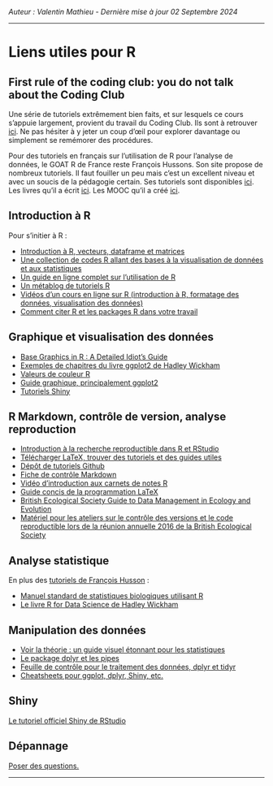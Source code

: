 *Auteur : Valentin Mathieu - Dernière mise à jour 02 Septembre 2024*

***

# Liens utiles pour R

<!-- :240903:gf:r:enseignement: -->

## First rule of the coding club: you do not talk about the Coding Club

Une série de tutoriels extrêmement bien faits, et sur lesquels ce cours s'appuie largement, provient du travail du Coding Club.
Ils sont à retrouver [ici](https://ourcodingclub.github.io/tutorials.html).
Ne pas hésiter à y jeter un coup d'œil pour explorer davantage ou simplement se remémorer des procédures.

Pour des tutoriels en français sur l'utilisation de R pour l'analyse de données, le GOAT R de France reste François Hussons. 
Son site propose de nombreux tutoriels. 
Il faut fouiller un peu mais c'est un excellent niveau et avec un soucis de la pédagogie certain.
Ses tutoriels sont disponibles [ici](https://husson.github.io/tutorials.html).
Les livres qu'il a écrit [ici](https://husson.github.io/books.html).
Les MOOC qu'il a créé [ici](https://husson.github.io/MOOC.html).

## Introduction à R 

Pour s'initier à R :

- [Introduction à R, vecteurs, dataframe et matrices](http://tryr.codeschool.com)
- [Une collection de codes R allant des bases à la visualisation de données et aux statistiques](http://sthda.com)
- [Un guide en ligne complet sur l'utilisation de R](http://www.cookbook-r.com/)
- [Un métablog de tutoriels R](http://www.r-bloggers.com)
- [Vidéos d'un cours en ligne sur R (introduction à R, formatage des données, visualisation des données)](http://blog.revolutionanalytics.com/2012/12/coursera-videos.html)
- [Comment citer R et les packages R dans votre travail](http://www.blopig.com/blog/2013/07/citing-r-packages-in-your-thesispaperassignments/)

## Graphique et visualisation des données

- [Base Graphics in R : A Detailed Idiot's Guide](susanejohnston.wordpress.com/2013/08/30/base-graphics-in-r-a-detailed-idiots-guide/)
- [Exemples de chapitres du livre ggplot2 de Hadley Wickham](ggplot2-book.org/)
- [Valeurs de couleur R](http://www.stat.columbia.edu/~tzheng/files/Rcolor.pdf)
- [Guide graphique, principalement ggplot2](ase.tufts.edu/bugs/guide/assets/R%20Graphics%20Cookbook.pdf)
- [Tutoriels Shiny](shiny.rstudio.com)

## R Markdown, contrôle de version, analyse reproduction

- [Introduction à la recherche reproductible dans R et RStudio](susanejohnston.wordpress.com/2015/05/12/an-introduction-to-reproducible-research-in-r-and-r-studio/)
- [Télécharger LaTeX, trouver des tutoriels et des guides utiles](www.latex-project.org)
- [Dépôt de tutoriels Github](help.github.com/articles/good-resources-for-learning-git-and-github/)
- [Fiche de contrôle Markdown](github.com/adam-p/markdown-here/wiki/Markdown-Here-Cheatsheet)
- [Vidéo d'introduction aux carnets de notes R](www.rstudio.com/resources/webinars/introducing-notebooks-with-r-markdown/)
- [Guide concis de la programmation LaTeX](https://tobi.oetiker.ch/lshort/lshort.pdf)
- [British Ecological Society Guide to Data Management in Ecology and Evolution](britishecologicalsociety.org/wp-content/uploads/Publ_Data-Management-Booklet.pdf)
- [Matériel pour les ateliers sur le contrôle des versions et le code reproductible lors de la réunion annuelle 2016 de la British Ecological Society](github.com/BES2016Workshop)

## Analyse statistique 

En plus des [tutoriels de François Husson](https://husson.github.io/tutorials.html) :

- [Manuel standard de statistiques biologiques utilisant R](rcompanion.org/documents/RCompanionBioStatistics.pdf)
- [Le livre R for Data Science de Hadley Wickham](r4ds.had.co.nz/)

## Manipulation des données

- [Voir la théorie : un guide visuel étonnant pour les statistiques](students.brown.edu/seeing-theory/index.html)
- [Le package dplyr et les pipes](seananderson.ca/2014/09/13/dplyr-intro.html)
- [Feuille de contrôle pour le traitement des données, dplyr et tidyr](www.rstudio.com/wp-content/uploads/2015/02/data-wrangling-cheatsheet.pdf)
- [Cheatsheets pour ggplot, dplyr, Shiny, etc.](www.rstudio.com/resources/cheatsheets/)

## Shiny 

[Le tutoriel officiel Shiny de RStudio](http://shiny.rstudio.com/tutorial/)

## Dépannage

[Poser des questions.](stackoverflow.com)

***